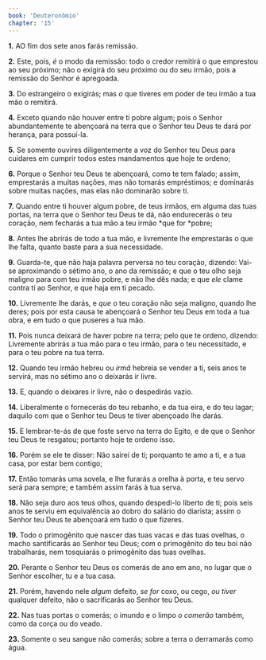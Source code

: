 ```yaml
---
book: 'Deuteronômio'
chapter: '15'
---
```


**1.** AO fim dos sete anos farás remissão.

**2.** Este, pois, *é* o modo da remissão: todo o credor remitirá o que emprestou ao seu próximo; não o exigirá do seu próximo ou do seu irmão, pois a remissão do Senhor é apregoada.

**3.** Do estrangeiro o exigirás; mas *o* que tiveres em poder de teu irmão a tua mão o remitirá.

**4.** Exceto quando não houver entre ti pobre algum; pois o Senhor abundantemente te abençoará na terra que o Senhor teu Deus te dará por herança, para possuí-la.

**5.** Se somente ouvires diligentemente a voz do Senhor teu Deus para cuidares em cumprir todos estes mandamentos que hoje te ordeno;

**6.** Porque o Senhor teu Deus te abençoará, como te tem falado; assim, emprestarás a muitas nações, mas não tomarás empréstimos; e dominarás sobre muitas nações, mas elas não dominarão sobre ti.

**7.** Quando entre ti houver algum pobre, de teus irmãos, em alguma das tuas portas, na terra que o Senhor teu Deus te dá, não endurecerás o teu coração, nem fecharás a tua mão a teu irmão *que for *pobre;

**8.** Antes lhe abrirás de todo a tua mão, e livremente lhe emprestarás o que lhe falta, quanto baste para a sua necessidade.

**9.** Guarda-te, que não haja palavra perversa no teu coração, dizendo: Vai-se aproximando o sétimo ano, o ano da remissão; e que o teu olho seja maligno para com teu irmão pobre, e não lhe dês nada; e que *ele* clame contra ti ao Senhor, e que haja em ti pecado.

**10.** Livremente lhe darás, e *que* o teu coração não seja maligno, quando lhe deres; pois por esta causa te abençoará o Senhor teu Deus em toda a tua obra, e em tudo o que puseres a tua mão.

**11.** Pois nunca deixará de haver pobre na terra; pelo que te ordeno, dizendo: Livremente abrirás a tua mão para o teu irmão, para o teu necessitado, e para o teu pobre na tua terra.

**12.** Quando teu irmão hebreu ou *irmã* hebreia se vender a ti, seis anos te servirá, mas no sétimo ano o deixarás ir livre.

**13.** E, quando o deixares ir livre, não o despedirás vazio.

**14.** Liberalmente o fornecerás do teu rebanho, e da tua eira, e do teu lagar; daquilo com que o Senhor teu Deus te tiver abençoado lhe darás.

**15.** E lembrar-te-ás de que foste servo na terra do Egito, e de que o Senhor teu Deus te resgatou; portanto hoje te ordeno isso.

**16.** Porém se ele te disser: Não sairei de ti; porquanto te amo a ti, e a tua casa, por estar bem contigo;

**17.** Então tomarás uma sovela, e lhe furarás a orelha à porta, e teu servo será para sempre; e também assim farás à tua serva.

**18.** Não seja duro aos teus olhos, quando despedi-lo liberto de ti; pois seis anos te serviu em equivalência ao dobro do salário do diarista; assim o Senhor teu Deus te abençoará em tudo o que fizeres.

**19.** Todo o primogênito que nascer das tuas vacas e das tuas ovelhas, o macho santificarás ao Senhor teu Deus; com o primogênito do teu boi não trabalharás, nem tosquiarás o primogênito das tuas ovelhas.

**20.** Perante o Senhor teu Deus os comerás de ano em ano, no lugar que o Senhor escolher, tu e a tua casa.

**21.** Porém, havendo nele *algum* defeito, *se for* coxo, ou cego, *ou tiver* qualquer defeito, não o sacrificarás ao Senhor teu Deus.

**22.** Nas tuas portas o comerás; o imundo e o limpo *o comerão* também, como da corça ou do veado.

**23.** Somente o seu sangue não comerás; sobre a terra o derramarás como água.